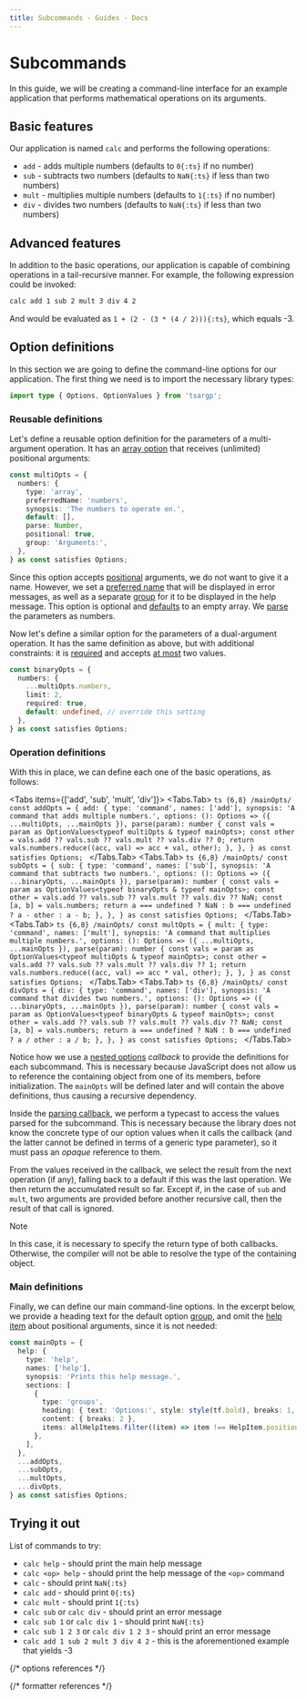 ```yaml
---
title: Subcommands - Guides - Docs
---
```




# Subcommands

In this guide, we will be creating a command-line interface for an example application that performs mathematical operations on its arguments.

## Basic features

Our application is named `calc` and performs the following operations:

- `add` - adds multiple numbers (defaults to `0{:ts}` if no number)
- `sub` - subtracts two numbers (defaults to `NaN{:ts}` if less than two numbers)
- `mult` - multiplies multiple numbers (defaults to `1{:ts}` if no number)
- `div` - divides two numbers (defaults to `NaN{:ts}` if less than two numbers)

## Advanced features

In addition to the basic operations, our application is capable of combining operations in a tail-recursive manner. For example, the following expression could be invoked:

```sh
calc add 1 sub 2 mult 3 div 4 2
```

And would be evaluated as `1 + (2 - (3 * (4 / 2))){:ts}`, which equals -3.

## Option definitions

In this section we are going to define the command-line options for our application. The first thing we need is to import the necessary library types:

```ts
import type { Options, OptionValues } from 'tsargp';
```

### Reusable definitions

Let's define a reusable option definition for the parameters of a multi-argument operation. It has an [array option] that receives (unlimited) positional arguments:

```ts
const multiOpts = {
  numbers: {
    type: 'array',
    preferredName: 'numbers',
    synopsis: 'The numbers to operate on.',
    default: [],
    parse: Number,
    positional: true,
    group: 'Arguments:',
  },
} as const satisfies Options;
```

Since this option accepts [positional] arguments, we do not want to give it a name. However, we set a [preferred name] that will be displayed in error messages, as well as a separate [group] for it to be displayed in the help message. This option is optional and [defaults] to an empty array. We [parse] the parameters as numbers.

Now let's define a similar option for the parameters of a dual-argument operation. It has the same definition as above, but with additional constraints: it is [required] and accepts [at most] two values.

```ts
const binaryOpts = {
  numbers: {
    ...multiOpts.numbers,
    limit: 2,
    required: true,
    default: undefined, // override this setting
  },
} as const satisfies Options;
```

### Operation definitions

With this in place, we can define each one of the basic operations, as follows:

<Tabs items={['add', 'sub', 'mult', 'div']}>
  <Tabs.Tab>
    ```ts {6,8} /mainOpts/
    const addOpts = {
      add: {
        type: 'command',
        names: ['add'],
        synopsis: 'A command that adds multiple numbers.',
        options: (): Options => ({ ...multiOpts, ...mainOpts }),
        parse(param): number {
          const vals = param as OptionValues<typeof multiOpts & typeof mainOpts>;
          const other = vals.add ?? vals.sub ?? vals.mult ?? vals.div ?? 0;
          return vals.numbers.reduce((acc, val) => acc + val, other);
        },
      },
    } as const satisfies Options;
    ```
  </Tabs.Tab>
  <Tabs.Tab>
    ```ts {6,8} /mainOpts/
    const subOpts = {
      sub: {
        type: 'command',
        names: ['sub'],
        synopsis: 'A command that subtracts two numbers.',
        options: (): Options => ({ ...binaryOpts, ...mainOpts }),
        parse(param): number {
          const vals = param as OptionValues<typeof binaryOpts & typeof mainOpts>;
          const other = vals.add ?? vals.sub ?? vals.mult ?? vals.div ?? NaN;
          const [a, b] = vals.numbers;
          return a === undefined ? NaN : b === undefined ? a - other : a - b;
        },
      },
    } as const satisfies Options;
    ```
  </Tabs.Tab>
  <Tabs.Tab>
    ```ts {6,8} /mainOpts/
    const multOpts = {
      mult: {
        type: 'command',
        names: ['mult'],
        synopsis: 'A command that multiplies multiple numbers.',
        options: (): Options => ({ ...multiOpts, ...mainOpts }),
        parse(param): number {
          const vals = param as OptionValues<typeof multiOpts & typeof mainOpts>;
          const other = vals.add ?? vals.sub ?? vals.mult ?? vals.div ?? 1;
          return vals.numbers.reduce((acc, val) => acc * val, other);
        },
      },
    } as const satisfies Options;
    ```
  </Tabs.Tab>
  <Tabs.Tab>
    ```ts {6,8} /mainOpts/
    const divOpts = {
      div: {
        type: 'command',
        names: ['div'],
        synopsis: 'A command that divides two numbers.',
        options: (): Options => ({ ...binaryOpts, ...mainOpts }),
        parse(param): number {
          const vals = param as OptionValues<typeof binaryOpts & typeof mainOpts>;
          const other = vals.add ?? vals.sub ?? vals.mult ?? vals.div ?? NaN;
          const [a, b] = vals.numbers;
          return a === undefined ? NaN : b === undefined ? a / other : a / b;
        },
      },
    } as const satisfies Options;
    ```
  </Tabs.Tab>
</Tabs>

Notice how we use a [nested options] _callback_ to provide the definitions for each subcommand. This is necessary because JavaScript does not allow us to reference the containing object from one of its members, before initialization. The `mainOpts` will be defined later and will contain the above definitions, thus causing a recursive dependency.

Inside the [parsing callback], we perform a typecast to access the values parsed for the subcommand. This is necessary because the library does not know the concrete type of our option values when it calls the callback (and the latter cannot be defined in terms of a generic type parameter), so it must pass an _opaque_ reference to them.

From the values received in the callback, we select the result from the next operation (if any), falling back to a default if this was the last operation. We then return the accumulated result so far. Except if, in the case of `sub` and `mult`, two arguments are provided before another recursive call, then the result of that call is ignored.

> [!NOTE]
>
> In this case, it is necessary to specify the return type of both callbacks. Otherwise, the compiler will not be able to resolve the type of the containing object.

### Main definitions

Finally, we can define our main command-line options. In the excerpt below, we provide a heading text for the default option [group], and omit the [help item] about positional arguments, since it is not needed:

```ts
const mainOpts = {
  help: {
    type: 'help',
    names: ['help'],
    synopsis: 'Prints this help message.',
    sections: [
      {
        type: 'groups',
        heading: { text: 'Options:', style: style(tf.bold), breaks: 1, noBreakFirst: true },
        content: { breaks: 2 },
        items: allHelpItems.filter((item) => item !== HelpItem.positional),
      },
    ],
  },
  ...addOpts,
  ...subOpts,
  ...multOpts,
  ...divOpts,
} as const satisfies Options;
```

## Trying it out

<Calc height={17} />

List of commands to try:

- `calc help` - should print the main help message
- `calc <op> help` - should print the help message of the `<op>` command
- `calc` - should print `NaN{:ts}`
- `calc add` - should print `0{:ts}`
- `calc mult` - should print `1{:ts}`
- `calc sub` or `calc div` - should print an error message
- `calc sub 1` or `calc div 1` - should print `NaN{:ts}`
- `calc sub 1 2 3` or `calc div 1 2 3` - should print an error message
- `calc add 1 sub 2 mult 3 div 4 2` - this is the aforementioned example that yields -3

{/* options references */}

[array option]: ../library/options#array-valued-option
[preferred name]: ../library/options#preferred-name
[defaults]: ../library/options#default-value
[positional]: ../library/options#positional--marker
[group]: ../library/options#group--hide
[required]: ../library/options#always-required
[at most]: ../library/options#element-count-limit
[parse]: ../library/options#parsing-callback
[parsing callback]: ../library/options#parsing-callback
[nested options]: ../library/options#nested-options

{/* formatter references */}

[help item]: ../library/formatter#help-items
